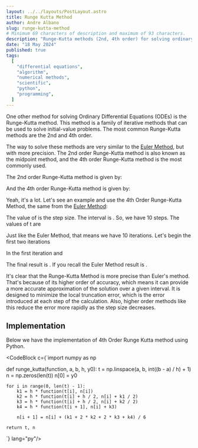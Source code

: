 ```yaml
---
layout: ../../layouts/PostLayout.astro
title: Runge Kutta Method
author: Andre Albano
slug: runge-kutta-method
# Minimum 69 characters of description and maximum of 93 characters.
description: "Runge-Kutta methods (2nd, 4th order) for solving ordinary differential equations."
date: "18 May 2024"
published: true
tags:
  [
    "differential equations",
    "algorithm",
    "numerical methods",
    "scientific",
    "python",
    "programming",
  ]
---
```


One other method for solving Ordinary Differential Equations (ODEs)
is the Runge-Kutta method. This method is a family of iterative methods
that can be used to solve initial-value problems. The most common Runge-Kutta methods
are the 2nd and 4th order.

The way to solve these methods are very similar to the [Euler Method](/posts/euler-method-ode),
but with more precision. The 2nd order Runge-Kutta method is also known
as the midpoint method, and the 4th order Runge-Kutta method is the most
commonly used.

The 2nd order Runge-Kutta method is given by:

<Latex
  f="
w_{0} = \alpha \\
w_{i+1} = w_{i} + h f(t_{i} + \frac{h}{2}, w_{i} + \frac{h}{2} f(t_{i}, w_{i}))
" centered={true}
/>

And the 4th order Runge-Kutta method is given by:

<Latex
  f="
w_{0} = \alpha \\
k_{1} = h f(t_{i}, w_{i}) \\
k_{2} = h f(t_{i} + \frac{h}{2}, w_{i} + \frac{k_{1}}{2}) \\
k_{3} = h f(t_{i} + \frac{h}{2}, w_{i} + \frac{k_{2}}{2}) \\
k_{4} = h f(t_{i+1} + h, w_{i} + k_{3}) \\
w_{i+1} = w_{i} + \frac{1}{6}(k_{1} + 2k_{2} + 2k_{3} + k_{4})
" centered={true}
/>

Yeah, it's a lot. Let's see an example and use the 4th Order Runge-Kutta Method,
the same from the [Euler Method](/posts/euler-method-ode):

<Latex centered={true} f=" y' = y - t^{2} + 1; \ 0 \le t \le 2;\ y(0) = 0.5;\ h = 0.2" />

The value of <Latex f="h" /> is the step size. The interval is <Latex f="[0, 2]" />.
So, we have 10 steps. The values of t are <Latex f="t_{0} = 0.0,\ t_{1} = 0.2,\ t_{2} = 0.4, ...,\ t_{8} = 1.6,\ t_{9} = 1.8" />

Just like the Euler Method, that means we have 10 iterations. Let's begin the first two iterations

<Latex centered={true} f=" w_{0} = 0.5" />
In the first iteration <Latex f="w_{i} = 0" /> and <Latex f="t_{i} = 0.0" />
<Latex centered={true}
  f="
w_{1}: \begin{cases}
K_{1} = 0.2 \cdot (0.5 - 0.0^{2} + 1);\ K_{1} =  0.3\\
K_{2} = 0.2 \cdot (0.5 + \frac{0.3}{2} - (0 + \frac{0.2}{2})^{2} + 1) ;\ K_{2} = 0.328 \\
K_{3} = 0.2 \cdot (0.5 + \frac{0.328}{2} - (0 + \frac{0.2}{2})^{2} + 1) ;\ K_{3} = 0.3308 \\
K_{4} = 0.2 \cdot ((0.5 + 0.3308) - (0.2)^{2} + 1) ;\ K_{4} = 0.3581 \\
\end{cases} \\
w_{1} = 0.5 + \frac{(0.3 + 2\cdot 0.328 + 2\cdot 0.3308 + 0.3581)}{6} = 0.8292
"
/>
<Latex centered={true}
  f="
w_{2}: \begin{cases}
K_{1} = 0.2 \cdot (0.8292 - 0.2^{2} + 1);\ K_{1} =  0.3578 \\
K_{2} = 0.2 \cdot (0.8292 + \frac{0.3578}{2} - (0.2 + \frac{0.2}{2})^{2} + 1) ;\ K_{2} = 0.3836 \\
K_{3} = 0.2 \cdot (0.8292 + \frac{0.3836}{2} - (0.2 + \frac{0.2}{2})^{2} + 1) ;\ K_{3} = 0.3862 \\
K_{4} = 0.2 \cdot ((0.8292 + 0.3862) - (0.4)^{2} + 1) ;\ K_{4} = 0.4111  \\
\end{cases} \\
w_{2} = 0.8292 + \frac{(0.3578 + 2\cdot 0.3836 + 2\cdot 0.3862 + 0.4111)}{6} = 1.2140
"
/>
<Latex centered={true} f="\vdots" />
<Latex centered={true}
  f="
w_{10}: \begin{cases}
K_{1} = 0.2 \cdot (4.8150 - 1.8^{2} + 1);\ K_{1} =  0.5150 \\
K_{2} = 0.2 \cdot (4.8150 + \frac{0.5150}{2} - (1.8 + \frac{0.2}{2})^{2} + 1) ;\ K_{2} = 0.4925 \\
K_{3} = 0.2 \cdot (4.8150 + \frac{0.4925}{2} - (1.8 + \frac{0.2}{2})^{2} + 1) ;\ K_{3} = 0.4902 \\
K_{4} = 0.2 \cdot ((4.8150 + 0.4902) - (2.0)^{2} + 1) ;\ K_{4} = 0.4610  \\
\end{cases} \\
w_{10} = 4.8150 + \frac{(0.5150 + 2\cdot 0.4925 + 2\cdot 0.4902 + 0.4610)}{6} = 5.3053
"
/>

The final result is <Latex f="y_{rk}(2) = 5.3053" />. If you recall the Euler Method result is <Latex f="y_{e}(2) = 4.8657" />.

It's clear that the Runge-Kutta Method is more precise than Euler's method. That's because
of its higher order of accuracy, which means it can provide a more accurate approximation of the solution
over a given interval. It is designed to minimize the local truncation error, which is
the error introduced at each step of the calculation. Also, higher order methods like this reduce the error
more rapidly as the step size decreases.

## Implementation

Below we have the implementation of 4th Order Runge Kutta method using Python.

<CodeBlock c={`import numpy as np

def runge_kutta(function, a, b, h, y0):
    t = np.linspace(a, b, int((b - a) / h) + 1)
    n = np.zeros(len(t))
    n[0] = y0

    for i in range(0, len(t) - 1):
        k1 = h * function(t[i], n[i])
        k2 = h * function(t[i] + h / 2, n[i] + k1 / 2)
        k3 = h * function(t[i] + h / 2, n[i] + k2 / 2)
        k4 = h * function(t[i + 1], n[i] + k3)

        n[i + 1] = n[i] + (k1 + 2 * k2 + 2 * k3 + k4) / 6

    return t, n
`} lang="py"/>